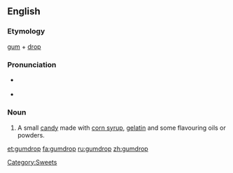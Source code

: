 ==English==
{{wikipedia}}

===Etymology===
[[gum]] + [[drop]]

===Pronunciation===
* {{a|RP}} {{IPA|/ˈɡʌm.drɒp/}}
* {{a|US}} {{IPA|/ˈɡʌm.drɑːp/}}

===Noun===
{{en-noun}}

# A small [[candy]] made with [[corn syrup]], [[gelatin]] and some flavouring oils or powders.

[[Category:Sweets]]

[[et:gumdrop]]
[[fa:gumdrop]]
[[ru:gumdrop]]
[[zh:gumdrop]]